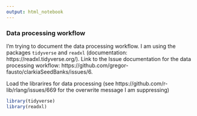 ```yaml
---
output: html_notebook
---
```


### Data processing workflow

I'm trying to document the data processing workflow. I am using the packages `tidyverse` and `readxl` (documentation: https://readxl.tidyverse.org/). Link to the Issue documentation for the data processing workflow: https://github.com/gregor-fausto/clarkiaSeedBanks/issues/6. 

Load the librarires for data processing (see https://github.com/r-lib/rlang/issues/669 for the overwrite message I am suppressing)

```r
library(tidyverse)
library(readxl)
```


